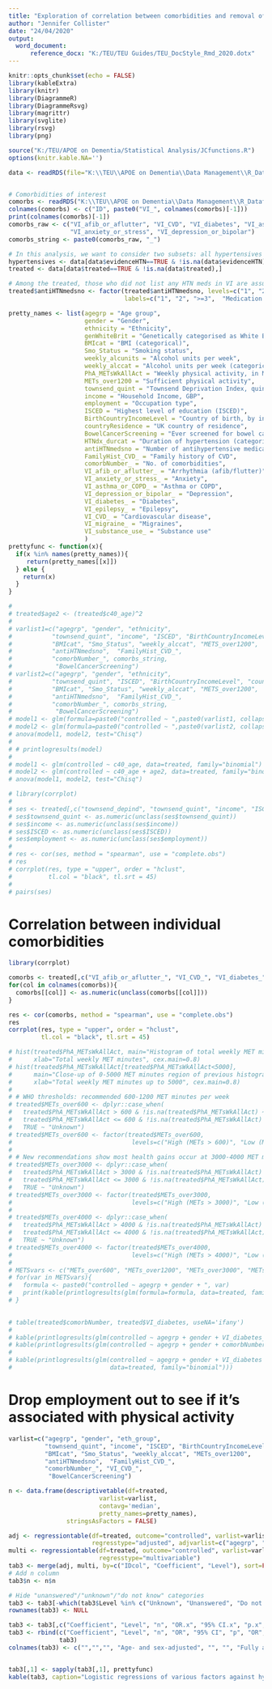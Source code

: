 ```yaml
---
title: "Exploration of correlation between comorbidities and removal of occupation to see if associated with physical activity"
author: "Jennifer Collister"
date: "24/04/2020"
output: 
  word_document:
      reference_docx: "K:/TEU/TEU Guides/TEU_DocStyle_Rmd_2020.dotx"
---
```


```r
knitr::opts_chunk$set(echo = FALSE)
library(kableExtra)
library(knitr)
library(DiagrammeR)
library(DiagrammeRsvg)
library(magrittr)
library(svglite)
library(rsvg)
library(png)

source("K:/TEU/APOE on Dementia/Statistical Analysis/JCfunctions.R")
options(knitr.kable.NA='')

data <- readRDS(file="K:\\TEU\\APOE on Dementia\\Data Management\\R_Dataframes_TLA\\38358\\Organised\\Hypertension\\Neo\\HTN_excl.rds")


# Comorbidities of interest
comorbs <- readRDS("K:\\TEU\\APOE on Dementia\\Data Management\\R_Dataframes_TLA\\38358\\Organised\\Hypertension\\Neo\\VI_HTNcomorb.rds")
colnames(comorbs) <- c("ID", paste0("VI_", colnames(comorbs)[-1]))
print(colnames(comorbs)[-1])
comorbs_raw <- c("VI_afib_or_aflutter", "VI_CVD", "VI_diabetes", "VI_asthma_or_COPD", "VI_migraine", "VI_epilepsy",
                 "VI_anxiety_or_stress", "VI_depression_or_bipolar")
comorbs_string <- paste0(comorbs_raw, "_")

# In this analysis, we want to consider two subsets: all hypertensives and all treated individuals
hypertensives <- data[data$evidenceHTN==TRUE & !is.na(data$evidenceHTN),]
treated <- data[data$treated==TRUE & !is.na(data$treated),]

# Among the treated, those who did not list any HTN meds in VI are assumed to be taking unlisted meds
treated$antiHTNmedsno <- factor(treated$antiHTNmedsno, levels=c("1", "2", ">=3", "0"),
                                labels=c("1", "2", ">=3",  "Medication list unavailable"))

pretty_names <- list(agegrp = "Age group",
                     gender = "Gender",
                     ethnicity = "Ethnicity",
                     genWhiteBrit = "Genetically categorised as White British",
                     BMIcat = "BMI (categorical)",
                     Smo_Status = "Smoking status",
                     weekly_alcunits = "Alcohol units per week",
                     weekly_alccat = "Alcohol units per week (categorical)",
                     PhA_METsWkAllAct = "Weekly physical activity, in METs",
                     METs_over1200 = "Sufficient physical activity",
                     townsend_quint = "Townsend Deprivation Index, quintiles",
                     income = "Household Income, GBP",
                     employment = "Occupation type",
                     ISCED = "Highest level of education (ISCED)",
                     BirthCountryIncomeLevel = "Country of birth, by income level",
                     countryResidence = "UK country of residence",
                     BowelCancerScreening = "Ever screened for bowel cancer",
                     HTNdx_durcat = "Duration of hypertension (categorical)",
                     antiHTNmedsno = "Number of antihypertensive medications",
                     FamilyHist_CVD_ = "Family history of CVD",
                     comorbNumber_ = "No. of comorbidities",
                     VI_afib_or_aflutter_ = "Arrhythmia (afib/flutter)",
                     VI_anxiety_or_stress_ = "Anxiety",
                     VI_asthma_or_COPD_ = "Asthma or COPD",
                     VI_depression_or_bipolar_ = "Depression",
                     VI_diabetes_ = "Diabetes",
                     VI_epilepsy_ = "Epilepsy",
                     VI_CVD_ = "Cardiovascular disease",
                     VI_migraine_ = "Migraines",
                     VI_substance_use_ = "Substance use"
                     )
prettyfunc <- function(x){
  if(x %in% names(pretty_names)){
     return(pretty_names[[x]])
  } else {
    return(x)
  }
}
```



```r
# 
# treated$age2 <- (treated$c40_age)^2
# 
# varlist1=c("agegrp", "gender", "ethnicity",
#           "townsend_quint", "income", "ISCED", "BirthCountryIncomeLevel", "countryResidence",
#           "BMIcat", "Smo_Status", "weekly_alccat", "METS_over1200",
#           "antiHTNmedsno",  "FamilyHist_CVD_",
#           "comorbNumber_", comorbs_string,
#            "BowelCancerScreening")
# varlist2=c("agegrp", "gender", "ethnicity",
#           "townsend_quint", "ISCED", "BirthCountryIncomeLevel", "countryResidence",
#           "BMIcat", "Smo_Status", "weekly_alccat", "METS_over1200",
#           "antiHTNmedsno",  "FamilyHist_CVD_",
#           "comorbNumber_", comorbs_string,
#            "BowelCancerScreening")
# model1 <- glm(formula=paste0("controlled ~ ",paste0(varlist1, collapse="+")), data=treated, family="binomial")
# model2 <- glm(formula=paste0("controlled ~ ",paste0(varlist2, collapse="+")), data=treated, family="binomial")
# anova(model1, model2, test="Chisq")
# 
# # printlogresults(model)
# 
# model1 <- glm(controlled ~ c40_age, data=treated, family="binomial")
# model2 <- glm(controlled ~ c40_age + age2, data=treated, family="binomial")
# anova(model1, model2, test="Chisq")
```

```r
# library(corrplot)
# 
# ses <- treated[,c("townsend_depind", "townsend_quint", "income", "ISCED", "employment")]
# ses$townsend_quint <- as.numeric(unclass(ses$townsend_quint))
# ses$income <- as.numeric(unclass(ses$income))
# ses$ISCED <- as.numeric(unclass(ses$ISCED))
# ses$employment <- as.numeric(unclass(ses$employment))
# 
# res <- cor(ses, method = "spearman", use = "complete.obs")
# res
# corrplot(res, type = "upper", order = "hclust", 
#          tl.col = "black", tl.srt = 45)
# 
# pairs(ses)

```

# Correlation between individual comorbidities

```r
library(corrplot)

comorbs <- treated[,c("VI_afib_or_aflutter_", "VI_CVD_", "VI_diabetes_", "VI_asthma_or_COPD_", "VI_migraine_", "VI_epilepsy_", "VI_anxiety_or_stress_", "VI_depression_or_bipolar_")]
for(col in colnames(comorbs)){
  comorbs[[col]] <- as.numeric(unclass(comorbs[[col]]))
}

res <- cor(comorbs, method = "spearman", use = "complete.obs")
res
corrplot(res, type = "upper", order = "hclust", 
         tl.col = "black", tl.srt = 45)


```

```r
# hist(treated$PhA_METsWkAllAct, main="Histogram of total weekly MET minutes among treated population",
#      xlab="Total weekly MET minutes", cex.main=0.8)
# hist(treated$PhA_METsWkAllAct[treated$PhA_METsWkAllAct<5000], 
#      main="Close-up of 0-5000 MET minutes region of previous histogram",
#      xlab="Total weekly MET minutes up to 5000", cex.main=0.8)
# 
# # WHO thresholds: recommended 600-1200 MET minutes per week
# treated$METs_over600 <- dplyr::case_when(
#   treated$PhA_METsWkAllAct > 600 & !is.na(treated$PhA_METsWkAllAct) ~ "High (METs > 600)",
#   treated$PhA_METsWkAllAct <= 600 & !is.na(treated$PhA_METsWkAllAct) ~ "Low (METs <= 600)",
#   TRUE ~ "Unknown")
# treated$METs_over600 <- factor(treated$METs_over600, 
#                                 levels=c("High (METs > 600)", "Low (METs <= 600)", "Unknown"))
# 
# # New recommendations show most health gains occur at 3000-4000 MET minutes per week
# treated$METs_over3000 <- dplyr::case_when(
#   treated$PhA_METsWkAllAct > 3000 & !is.na(treated$PhA_METsWkAllAct) ~ "High (METs > 3000)",
#   treated$PhA_METsWkAllAct <= 3000 & !is.na(treated$PhA_METsWkAllAct) ~ "Low (METs <= 3000)",
#   TRUE ~ "Unknown")
# treated$METs_over3000 <- factor(treated$METs_over3000, 
#                                 levels=c("High (METs > 3000)", "Low (METs <= 3000)", "Unknown"))
# 
# treated$METs_over4000 <- dplyr::case_when(
#   treated$PhA_METsWkAllAct > 4000 & !is.na(treated$PhA_METsWkAllAct) ~ "High (METs > 4000)",
#   treated$PhA_METsWkAllAct <= 4000 & !is.na(treated$PhA_METsWkAllAct) ~ "Low (METs <= 4000)",
#   TRUE ~ "Unknown")
# treated$METs_over4000 <- factor(treated$METs_over4000, 
#                                 levels=c("High (METs > 4000)", "Low (METs <= 4000)", "Unknown"))
# 
# METSvars <- c("METs_over600", "METs_over1200", "METs_over3000", "METs_over4000")
# for(var in METSvars){
#   formula <- paste0("controlled ~ agegrp + gender + ", var)
#   print(kable(printlogresults(glm(formula=formula, data=treated, family="binomial"))))
# }
 
```

```r

# table(treated$comorbNumber, treated$VI_diabetes, useNA='ifany')
# 
# kable(printlogresults(glm(controlled ~ agegrp + gender + VI_diabetes_, data=treated, family="binomial")))
# kable(printlogresults(glm(controlled ~ agegrp + gender + comorbNumber_, data=treated, family="binomial")))
# 
# kable(printlogresults(glm(controlled ~ agegrp + gender + VI_diabetes + comorbNumber_, 
#                           data=treated, family="binomial")))

```

# Drop employment out to see if it's associated with physical activity

```r

varlist=c("agegrp", "gender", "eth_group",
          "townsend_quint", "income", "ISCED", "BirthCountryIncomeLevel", "countryResidence",
          "BMIcat", "Smo_Status", "weekly_alccat", "METs_over1200",
          "antiHTNmedsno",  "FamilyHist_CVD_",
          "comorbNumber_", "VI_CVD_",
           "BowelCancerScreening")

n <- data.frame(descriptivetable(df=treated, 
                         varlist=varlist,
                         contavg='median',
                         pretty_names=pretty_names),
                stringsAsFactors = FALSE)

adj <- regressiontable(df=treated, outcome="controlled", varlist=varlist, 
                       regresstype="adjusted", adjvarlist=c("agegrp", "gender"))
multi <- regressiontable(df=treated, outcome="controlled", varlist=varlist, 
                         regresstype="multivariable")
tab3 <- merge(adj, multi, by=c("IDcol", "Coefficient", "Level"), sort=FALSE)
# Add n column
tab3$n <- n$n

# Hide "unanswered"/"unknown"/"do not know" categories
tab3 <- tab3[-which(tab3$Level %in% c("Unknown", "Unanswered", "Do not know", "Prefer not to answer")),]
rownames(tab3) <- NULL

tab3 <- tab3[,c("Coefficient", "Level", "n", "OR.x", "95% CI.x", "p.x", "OR.y", "95% CI.y", "p.y")]
tab3 <- rbind(c("Coefficient", "Level", "n", "OR", "95% CI", "p", "OR", "95% CI", "p"),
              tab3)
colnames(tab3) <- c("","","", "Age- and sex-adjusted", "", "", "Fully adjusted", "", "")


tab3[,1] <- sapply(tab3[,1], prettyfunc)
kable(tab3, caption="Logistic regressions of various factors against hypertension control status, odds ratios are for successful BP control.")

```

